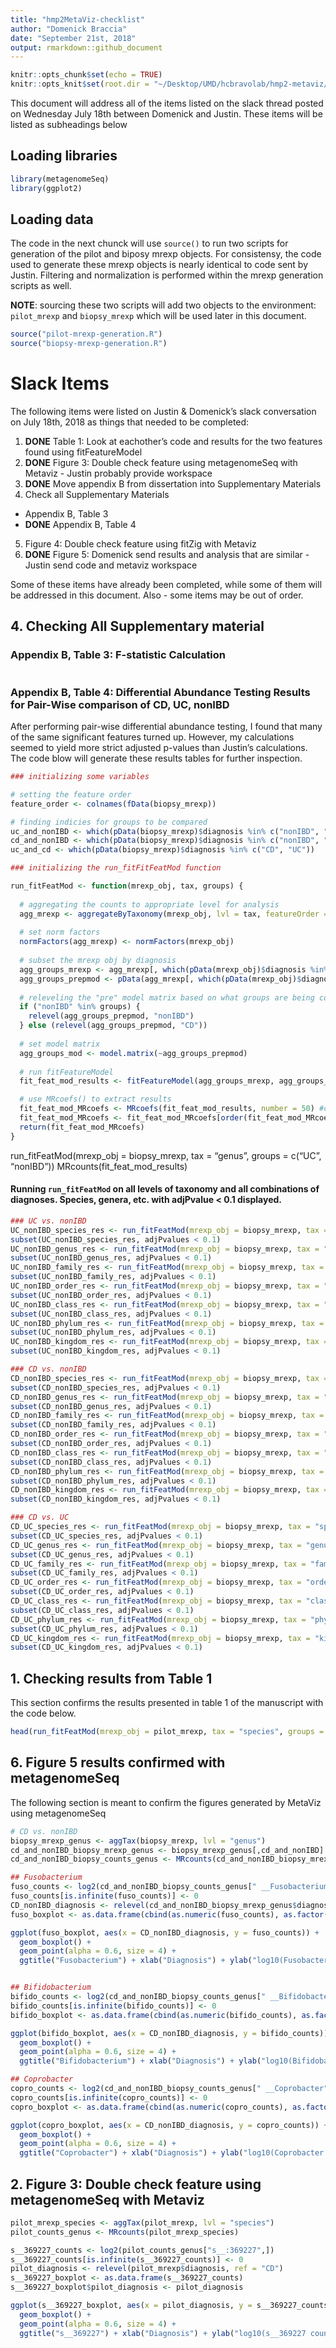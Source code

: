 ```yaml
---
title: "hmp2MetaViz-checklist"
author: "Domenick Braccia"
date: "September 21st, 2018"
output: rmarkdown::github_document
---
```


```r
knitr::opts_chunk$set(echo = TRUE)
knitr::opts_knit$set(root.dir = "~/Desktop/UMD/hcbravolab/hmp2-metaviz/IBD/")
```

This document will address all of the items listed on the slack thread posted on Wednesday July 18th between Domenick and Justin. These items will be listed as subheadings below

## Loading libraries

```r
library(metagenomeSeq)
library(ggplot2)
```

## Loading data

The code in the next chunck will use `source()` to run two scripts for generation of the pilot and biposy mrexp objects. For consistensy, the code used to generate these mrexp objects is nearly identical to code sent by Justin. Filtering and normalization is performed within the mrexp generation scripts as well.

**NOTE**: sourcing these two scripts will add two objects to the environment: `pilot_mrexp` and `biopsy_mrexp` which will be used later in this document.

```r
source("pilot-mrexp-generation.R")
source("biopsy-mrexp-generation.R")
```

# Slack Items

The following items were listed on Justin & Domenick's slack conversation on July 18th, 2018 as things that needed to be completed:

1. **DONE** Table 1: Look at eachother's code and results for the two features found using fitFeatureModel
2. **DONE** Figure 3: Double check feature using metagenomeSeq with Metaviz - Justin probably provide workspace
3. **DONE** Move appendix B from dissertation into Supplementary Materials 
4. Check all Supplementary Materials
- Appendix B, Table 3
- **DONE** Appendix B, Table 4 
5. Figure 4: Double check feature using fitZig with Metaviz
6. **DONE** Figure 5: Domenick send results and analysis that are similar - Justin send code and metaviz workspace 

Some of these items have already been completed, while some of them will be addressed in this document. Also - some items may be out of order.

## 4. Checking All Supplementary material

### Appendix B, Table 3: F-statistic Calculation

```r

```

### Appendix B, Table 4: Differential Abundance Testing Results for Pair-Wise comparison of CD, UC, nonIBD

After performing pair-wise differential abundance testing, I found that many of the same significant features turned up. However, my calculations seemed to yield more strict adjusted p-values than Justin's calculations. The code blow will generate these results tables for further inspection.

```r
### initializing some variables

# setting the feature order
feature_order <- colnames(fData(biopsy_mrexp))

# finding indicies for groups to be compared
uc_and_nonIBD <- which(pData(biopsy_mrexp)$diagnosis %in% c("nonIBD", "UC"))
cd_and_nonIBD <- which(pData(biopsy_mrexp)$diagnosis %in% c("nonIBD", "CD"))
uc_and_cd <- which(pData(biopsy_mrexp)$diagnosis %in% c("CD", "UC"))

### initializing the run_fitFitFeatMod function

run_fitFeatMod <- function(mrexp_obj, tax, groups) {
  
  # aggregating the counts to appropriate level for analysis
  agg_mrexp <- aggregateByTaxonomy(mrexp_obj, lvl = tax, featureOrder = feature_order)
  
  # set norm factors
  normFactors(agg_mrexp) <- normFactors(mrexp_obj)
  
  # subset the mrexp obj by diagnosis
  agg_groups_mrexp <- agg_mrexp[, which(pData(mrexp_obj)$diagnosis %in% groups)]
  agg_groups_prepmod <- pData(agg_mrexp[, which(pData(mrexp_obj)$diagnosis %in% groups)])$diagnosis
  
  # releveling the "pre" model matrix based on what groups are being compared
  if ("nonIBD" %in% groups) {
    relevel(agg_groups_prepmod, "nonIBD")
  } else (relevel(agg_groups_prepmod, "CD"))
  
  # set model matrix
  agg_groups_mod <- model.matrix(~agg_groups_prepmod)
  
  # run fitFeatureModel
  fit_feat_mod_results <- fitFeatureModel(agg_groups_mrexp, agg_groups_mod)

  # use MRcoefs() to extract results
  fit_feat_mod_MRcoefs <- MRcoefs(fit_feat_mod_results, number = 50) #change value for number to see more features
  fit_feat_mod_MRcoefs <- fit_feat_mod_MRcoefs[order(fit_feat_mod_MRcoefs$adjPvalues),]
  return(fit_feat_mod_MRcoefs)
}

```

run_fitFeatMod(mrexp_obj = biopsy_mrexp, tax = "genus", groups = c("UC", "nonIBD"))
MRcounts(fit_feat_mod_results)

#### Running `run_fitFeatMod` on all levels of taxonomy and all combinations of diagnoses. Species, genera, etc. with adjPvalue < 0.1 displayed.

```r
### UC vs. nonIBD
UC_nonIBD_species_res <- run_fitFeatMod(mrexp_obj = biopsy_mrexp, tax = "species", groups = c("UC", "nonIBD"))
subset(UC_nonIBD_species_res, adjPvalues < 0.1)
UC_nonIBD_genus_res <- run_fitFeatMod(mrexp_obj = biopsy_mrexp, tax = "genus", groups = c("UC", "nonIBD"))
subset(UC_nonIBD_genus_res, adjPvalues < 0.1)
UC_nonIBD_family_res <- run_fitFeatMod(mrexp_obj = biopsy_mrexp, tax = "family", groups = c("UC", "nonIBD"))
subset(UC_nonIBD_family_res, adjPvalues < 0.1)
UC_nonIBD_order_res <- run_fitFeatMod(mrexp_obj = biopsy_mrexp, tax = "order", groups = c("UC", "nonIBD"))
subset(UC_nonIBD_order_res, adjPvalues < 0.1)
UC_nonIBD_class_res <- run_fitFeatMod(mrexp_obj = biopsy_mrexp, tax = "class", groups = c("UC", "nonIBD"))
subset(UC_nonIBD_class_res, adjPvalues < 0.1)
UC_nonIBD_phylum_res <- run_fitFeatMod(mrexp_obj = biopsy_mrexp, tax = "phylum", groups = c("UC", "nonIBD"))
subset(UC_nonIBD_phylum_res, adjPvalues < 0.1)
UC_nonIBD_kingdom_res <- run_fitFeatMod(mrexp_obj = biopsy_mrexp, tax = "kingdom", groups = c("UC", "nonIBD"))
subset(UC_nonIBD_kingdom_res, adjPvalues < 0.1)

### CD vs. nonIBD
CD_nonIBD_species_res <- run_fitFeatMod(mrexp_obj = biopsy_mrexp, tax = "species", groups = c("CD", "nonIBD"))
subset(CD_nonIBD_species_res, adjPvalues < 0.1)
CD_nonIBD_genus_res <- run_fitFeatMod(mrexp_obj = biopsy_mrexp, tax = "genus", groups = c("CD", "nonIBD"))
subset(CD_nonIBD_genus_res, adjPvalues < 0.1)
CD_nonIBD_family_res <- run_fitFeatMod(mrexp_obj = biopsy_mrexp, tax = "family", groups = c("CD", "nonIBD"))
subset(CD_nonIBD_family_res, adjPvalues < 0.1)
CD_nonIBD_order_res <- run_fitFeatMod(mrexp_obj = biopsy_mrexp, tax = "order", groups = c("CD", "nonIBD"))
subset(CD_nonIBD_order_res, adjPvalues < 0.1)
CD_nonIBD_class_res <- run_fitFeatMod(mrexp_obj = biopsy_mrexp, tax = "class", groups = c("CD", "nonIBD"))
subset(CD_nonIBD_class_res, adjPvalues < 0.1)
CD_nonIBD_phylum_res <- run_fitFeatMod(mrexp_obj = biopsy_mrexp, tax = "phylum", groups = c("CD", "nonIBD"))
subset(CD_nonIBD_phylum_res, adjPvalues < 0.1)
CD_nonIBD_kingdom_res <- run_fitFeatMod(mrexp_obj = biopsy_mrexp, tax = "kingdom", groups = c("CD", "nonIBD"))
subset(CD_nonIBD_kingdom_res, adjPvalues < 0.1)

### CD vs. UC
CD_UC_species_res <- run_fitFeatMod(mrexp_obj = biopsy_mrexp, tax = "species", groups = c("CD", "UC"))
subset(CD_UC_species_res, adjPvalues < 0.1)
CD_UC_genus_res <- run_fitFeatMod(mrexp_obj = biopsy_mrexp, tax = "genus", groups = c("CD", "UC"))
subset(CD_UC_genus_res, adjPvalues < 0.1)
CD_UC_family_res <- run_fitFeatMod(mrexp_obj = biopsy_mrexp, tax = "family", groups = c("CD", "UC"))
subset(CD_UC_family_res, adjPvalues < 0.1)
CD_UC_order_res <- run_fitFeatMod(mrexp_obj = biopsy_mrexp, tax = "order", groups = c("CD", "UC"))
subset(CD_UC_order_res, adjPvalues < 0.1)
CD_UC_class_res <- run_fitFeatMod(mrexp_obj = biopsy_mrexp, tax = "class", groups = c("CD", "UC"))
subset(CD_UC_class_res, adjPvalues < 0.1)
CD_UC_phylum_res <- run_fitFeatMod(mrexp_obj = biopsy_mrexp, tax = "phylum", groups = c("CD", "UC"))
subset(CD_UC_phylum_res, adjPvalues < 0.1)
CD_UC_kingdom_res <- run_fitFeatMod(mrexp_obj = biopsy_mrexp, tax = "kingdom", groups = c("CD", "UC"))
subset(CD_UC_kingdom_res, adjPvalues < 0.1)
```

## 1. Checking results from Table 1

This section confirms the results presented in table 1 of the manuscript with the code below.

```r
head(run_fitFeatMod(mrexp_obj = pilot_mrexp, tax = "species", groups = c("CD", "UC")), 2)
```

\pagebreak

## 6. Figure 5 results confirmed with metagenomeSeq

The following section is meant to confirm the figures generated by MetaViz using metagenomeSeq

```r
# CD vs. nonIBD
biopsy_mrexp_genus <- aggTax(biopsy_mrexp, lvl = "genus")
cd_and_nonIBD_biopsy_mrexp_genus <- biopsy_mrexp_genus[,cd_and_nonIBD]
cd_and_nonIBD_biopsy_counts_genus <- MRcounts(cd_and_nonIBD_biopsy_mrexp_genus)

## Fusobacterium
fuso_counts <- log2(cd_and_nonIBD_biopsy_counts_genus[" __Fusobacterium",])
fuso_counts[is.infinite(fuso_counts)] <- 0
CD_nonIBD_diagnosis <- relevel(cd_and_nonIBD_biopsy_mrexp_genus$diagnosis, ref = "nonIBD") #only needs to be done once
fuso_boxplot <- as.data.frame(cbind(as.numeric(fuso_counts), as.factor(CD_nonIBD_diagnosis)))

ggplot(fuso_boxplot, aes(x = CD_nonIBD_diagnosis, y = fuso_counts)) +
  geom_boxplot() +
  geom_point(alpha = 0.6, size = 4) +
  ggtitle("Fusobacterium") + xlab("Diagnosis") + ylab("log10(Fusobacterium counts)")


## Bifidobacterium
bifido_counts <- log2(cd_and_nonIBD_biopsy_counts_genus[" __Bifidobacterium",])
bifido_counts[is.infinite(bifido_counts)] <- 0
bifido_boxplot <- as.data.frame(cbind(as.numeric(bifido_counts), as.factor(CD_nonIBD_diagnosis)))

ggplot(bifido_boxplot, aes(x = CD_nonIBD_diagnosis, y = bifido_counts)) +
  geom_boxplot() +
  geom_point(alpha = 0.6, size = 4) +
  ggtitle("Bifidobacterium") + xlab("Diagnosis") + ylab("log10(Bifidobacterium counts)")

## Coprobacter
copro_counts <- log2(cd_and_nonIBD_biopsy_counts_genus[" __Coprobacter",])
copro_counts[is.infinite(copro_counts)] <- 0
copro_boxplot <- as.data.frame(cbind(as.numeric(copro_counts), as.factor(CD_nonIBD_diagnosis)))

ggplot(copro_boxplot, aes(x = CD_nonIBD_diagnosis, y = copro_counts)) +
  geom_boxplot() +
  geom_point(alpha = 0.6, size = 4) +
  ggtitle("Coprobacter") + xlab("Diagnosis") + ylab("log10(Coprobacter counts)")

```

## 2. Figure 3: Double check feature using metagenomeSeq with Metaviz 

```r
pilot_mrexp_species <- aggTax(pilot_mrexp, lvl = "species")
pilot_counts_genus <- MRcounts(pilot_mrexp_species)

s__369227_counts <- log2(pilot_counts_genus["s__:369227",])
s__369227_counts[is.infinite(s__369227_counts)] <- 0
pilot_diagnosis <- relevel(pilot_mrexp$diagnosis, ref = "CD")
s__369227_boxplot <- as.data.frame(s__369227_counts)
s__369227_boxplot$pilot_diagnosis <- pilot_diagnosis

ggplot(s__369227_boxplot, aes(x = pilot_diagnosis, y = s__369227_counts)) +
  geom_boxplot() +
  geom_point(alpha = 0.6, size = 4) +
  ggtitle("s__369227") + xlab("Diagnosis") + ylab("log10(s__369227 counts)")

```



















